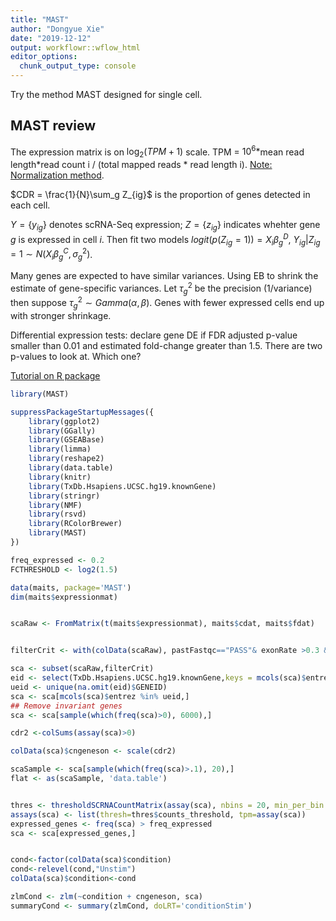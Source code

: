 ```yaml
---
title: "MAST"
author: "Dongyue Xie"
date: "2019-12-12"
output: workflowr::wflow_html
editor_options:
  chunk_output_type: console
---
```


Try the method MAST designed for single cell.

## MAST review

The expression matrix is on $\log_2(TPM+1)$ scale. TPM = $10^6*$mean read length$*$read count i / (total mapped reads $*$ read length i). [Note: Normalization method](https://hbctraining.github.io/DGE_workshop/lessons/02_DGE_count_normalization.html).

$CDR = \frac{1}{N}\sum_g Z_{ig}$ is the proportion of genes detected in each cell.

$Y = \{y_{ig}\}$ denotes scRNA-Seq expression; $Z=\{z_{ig}\}$ indicates whehter gene $g$ is expressed in cell $i$. Then fit two models $logit(p(Z_{ig}=1)) = X_i\beta_g^D$, $Y_{ig}|Z_{ig}=1\sim N(X_i\beta_g^C,\sigma^2_g)$.

Many genes are expected to have similar variances. Using EB to shrink the estimate of gene-specific variances. Let $\tau_g^2$ be the precision (1/variance) then suppose $\tau_g^2\sim Gamma(\alpha,\beta)$. Genes with fewer expressed cells end up with stronger shrinkage. 

Differential expression tests: declare gene DE if FDR adjusted p-value smaller than 0.01 and estimated fold-change greater than 1.5. There are two p-values to look at. Which one?


[Tutorial on R package](http://bioconductor.org/packages/release/bioc/vignettes/MAST/inst/doc/MAITAnalysis.html)


```r
library(MAST)

suppressPackageStartupMessages({
    library(ggplot2)
    library(GGally)
    library(GSEABase)
    library(limma)
    library(reshape2)
    library(data.table)
    library(knitr)
    library(TxDb.Hsapiens.UCSC.hg19.knownGene)
    library(stringr)
    library(NMF)
    library(rsvd)
    library(RColorBrewer)
    library(MAST)
})

freq_expressed <- 0.2
FCTHRESHOLD <- log2(1.5)

data(maits, package='MAST')
dim(maits$expressionmat)


scaRaw <- FromMatrix(t(maits$expressionmat), maits$cdat, maits$fdat)


filterCrit <- with(colData(scaRaw), pastFastqc=="PASS"& exonRate >0.3 & PercentToHuman>0.6 & nGeneOn> 4000)

sca <- subset(scaRaw,filterCrit)
eid <- select(TxDb.Hsapiens.UCSC.hg19.knownGene,keys = mcols(sca)$entrez,keytype ="GENEID",columns = c("GENEID","TXNAME"))
ueid <- unique(na.omit(eid)$GENEID)
sca <- sca[mcols(sca)$entrez %in% ueid,]
## Remove invariant genes
sca <- sca[sample(which(freq(sca)>0), 6000),]

cdr2 <-colSums(assay(sca)>0)

colData(sca)$cngeneson <- scale(cdr2)

scaSample <- sca[sample(which(freq(sca)>.1), 20),]
flat <- as(scaSample, 'data.table')


thres <- thresholdSCRNACountMatrix(assay(sca), nbins = 20, min_per_bin = 30)
assays(sca) <- list(thresh=thres$counts_threshold, tpm=assay(sca))
expressed_genes <- freq(sca) > freq_expressed
sca <- sca[expressed_genes,]


cond<-factor(colData(sca)$condition)
cond<-relevel(cond,"Unstim")
colData(sca)$condition<-cond

zlmCond <- zlm(~condition + cngeneson, sca)
summaryCond <- summary(zlmCond, doLRT='conditionStim') 
```


